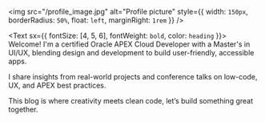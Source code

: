 <img
  src="/profile_image.jpg"
  alt="Profile picture"
  style={{ width: `150px`, borderRadius: `50%`, float: `left`, marginRight: `1rem` }}
/>

<Text sx={{ fontSize: [4, 5, 6], fontWeight: `bold`, color: `heading` }}>
  Welcome! I'm a certified Oracle APEX Cloud Developer with a Master's in UI/UX, blending design and development to build user-friendly, accessible apps.
</Text>

I share insights from real-world projects and conference talks on low-code, UX, and APEX best practices.

This blog is where creativity meets clean code, let’s build something great together.
